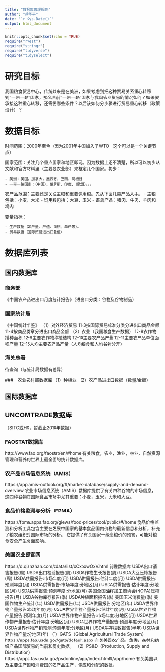 ```yaml
---
title: "数据库管理规则"
author: "胡华平"
date: "`r Sys.Date()`"
output: html_document
---
```


```r
knitr::opts_chunk$set(echo = TRUE)
require("rvest")
require("stringr")
require("tidyverse")
require("tidyselect")
```


# 研究目标

我国粮食贸易中心，传统以来是在美洲，如果考虑到把这种贸易关系重心转移到“一带一路”国家，那么目前“一带一路”国家与我国农业贸易的情况如何？如果要承接这种重心转移，还需要哪些条件？以后该如何分步骤进行贸易重心转移（政策设计）？

# 数据目标

时间范围：2000年至今（因为2001年中国加入了WTO，这个可以是一个关键节点）

国家范围：关注几个重点国家和地区即可。因为数据上还不清楚，所以可以初步从文献和官方材料里（主要是农业部）来框定几个国家。初步：

    - 美洲：美国，加拿大，墨西哥、巴西、阿根廷
    - 一带一路国家：（中国）、俄罗斯、印度、（欧盟）。。。

农产品范围：主要还是关注主粮和重要饲用粮。先从下面几类产品入手。
    - 主粮包括：小麦、大米
    - 饲用粮包括：大豆、玉米
    - 畜禽产品：猪肉、牛肉、羊肉和鸡肉


变量指标：

    - 生产数据（如产量、产值、面积、单产等）。
    - 贸易数据（国际贸易进出口量值）



# 数据库列表

## 国内数据库

### 商务部

《中国农产品进出口月度统计报告》（进出口分类：谷物及谷物制品）

### 国家统计局

《中国统计年鉴》
（1）对外经济贸易
11-3按国际贸易标准分类分进出口商品金额
11-4按商品类章分进出口商品金额
（2）农业（我国粮食生产数据）
12-8农作物播种面积
12-9主要农作物种植结构
12-10主要农产品产量
12-11主要农产品单位面积产量
12-16人均主要农产品产量（人均粮食和人均谷物分开）

### 海关总署

待查询（与统计局数据有差异）


###　农业农村部数据库
（1）种植业
（2）农产品进出口数据（数量/金额）

## 国际数据库

## UNCOMTRADE数据库

（SITC或HS，暂截止2018年数据）


### FAOSTAT数据库

http://www.fao.org/faostat/en/#home
有关粮食，农业，渔业，林业，自然资源管理和营养的世界上最全面的统计数据库。

### 农产品市场信息系统（AMIS）

https://app.amis-outlook.org/#/market-database/supply-and-demand-overview
农业市场信息系统（AMIS）数据库提供了有关四种谷物的市场信息，这四种谷物在国际食品市场中尤其重要：小麦，玉米，大米和大豆。

### 食品价格监测与分析（FPMA）

https://fpma.apps.fao.org/giews/food-prices/tool/public/#/home
食品价格监测和分析工具包含主要在发展中国家的基本食品国内价格的最新信息和分析，补充了粮农组织对国际市场的分析。 它提供了有关国家一级高粮价的预警，可能对粮食安全产生负面影响。

### 美国农业部官网

https://d.qianzhan.com/xdata/list/xCxpxwOxV.html 前瞻数据库
USDA出口销售报告(周)
USDA出口检验报告(周) 
USDA作物生长报告(周) 
USDA大豆压榨报告(周) 
USDA供需报告:市场年度(月) 
USDA供需报告:估计年度(月) 
USDA供需报告:预测年度(月) 
USDA供需报告:市场年度:分地区(月) 
USDA供需报告:估计年度:分地区(月) 
USDA供需报告:预测年度:分地区(月) 
美国全国油籽加工商协会(NOPA)压榨报告(月) 
USDA谷物库存报告(季) USDA种植面积报告(季) 
美国玉米消费量(季) 美国作物生产统计(年) 
USDA供需报告(年) USDA供需报告:分地区(年) 
USDA世界作物产量报告:市场年度(月) 
USDA世界作物产量报告:估计年度(月) 
USDA世界作物产量报告:预测年度(月) 
USDA世界作物产量报告:市场年度:分地区(月) 
USDA世界作物产量报告:估计年度:分地区(月) 
USDA世界作物产量报告:预测年度:分地区(月) 
USDA世界作物产销预测:预测年度:分地区(月) 
USDA牛存栏数报告(半年) USDA世界作物产量:分地区(年)
（1）GATS（Global Agricultural Trade System）
https://apps.fas.usda.gov/gats/default.aspx
有关美国农产品，鱼类，森林和纺织产品国际贸易的当前和历史数据。
（2）PS&D（Production, Supply and Distribution）
https://apps.fas.usda.gov/psdonline/app/index.html#/app/home
有关美国以及主要生产国和消费国的农产品生产，供应和分配的数据。
